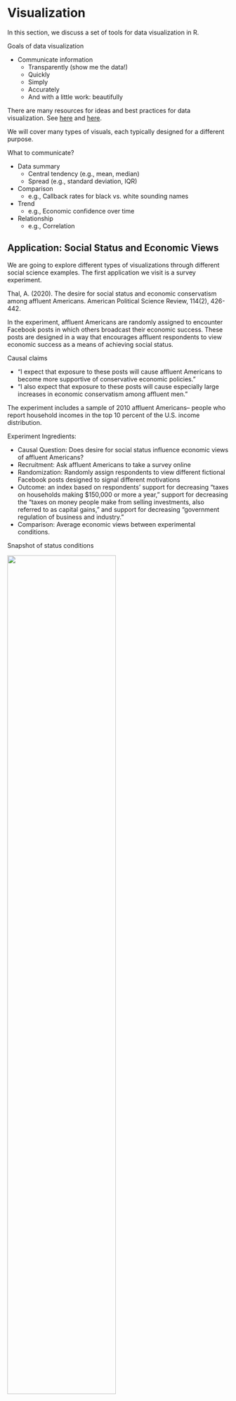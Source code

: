 # Visualization {#visualization}

In this section, we discuss a set of tools for data visualization in R.

Goals of data visualization

-   Communicate information
    -   Transparently (show me the data!)
    -   Quickly
    -   Simply
    -   Accurately
    -   And with a little work: beautifully

There are many resources for ideas and best practices for data visualization. See [here](https://www.tableau.com/learn/articles/best-data-visualization-blogs) and [here](https://serialmentor.com/dataviz/index.html).

We will cover many types of visuals, each typically designed for a different purpose.

What to communicate?

-   Data summary
    -   Central tendency (e.g., mean, median)
    -   Spread (e.g., standard deviation, IQR)
-   Comparison
    -   e.g., Callback rates for black vs. white sounding names
-   Trend
    -   e.g., Economic confidence over time
-   Relationship
    -   e.g., Correlation

## Application: Social Status and Economic Views

We are going to explore different types of visualizations through different social science examples. The first application we visit is a survey experiment.

Thal, A. (2020). The desire for social status and economic conservatism among affluent Americans. American Political Science Review, 114(2), 426-442.

In the experiment, affluent Americans are randomly assigned to encounter Facebook posts in which others broadcast their economic success. These posts are designed in a way that encourages affluent respondents to view economic success as a means of achieving social status.

Causal claims

-   "I expect that exposure to these posts will cause affluent Americans to become more supportive of conservative economic policies."
-   "I also expect that exposure to these posts will cause especially large increases in economic conservatism among affluent men."

The experiment includes a sample of 2010 affluent Americans-- people who report household incomes in the top 10 percent of the U.S. income distribution.

Experiment Ingredients:

-   Causal Question: Does desire for social status influence economic views of affluent Americans?
-   Recruitment: Ask affluent Americans to take a survey online
-   Randomization: Randomly assign respondents to view different fictional Facebook posts designed to signal different motivations
-   Outcome: an index based on respondents' support for decreasing "taxes on households making \$150,000 or more a year," support for decreasing the "taxes on money people make from selling investments, also referred to as capital gains," and support for decreasing "government regulation of business and industry."
-   Comparison: Average economic views between experimental conditions.

Snapshot of status conditions

![](images/status1.png){width="70%"}

Snapshot of Concrete and Placebo comparison conditions

![](images/status2.png){width="70%"}

**Can you put this into the potential outcomes framework?**

## Boxplots

For a video explainer of the code for boxplots and barplots, see below. The video only discusses the code. Use the notes and lecture discussion for additional context. (Via youtube, you can speed up the playback to 1.5 or 2x speed.)

{{< video src="https://www.youtube.com/watch?v=QmQr4lfrmUc" >}}

Let's load the data! Here, note that the data file is in a .RData format instead of .csv. This means that instead of using `read.csv`, we should use a function to load the data that is suitable for the .RData format. This will be `load`. That function works the following way:

```r
load("data/status.RData")
```

```r
load("status.RData")
```

After running the above code, an object will show up in your R environment.

```r
head(status)
```

The data include the following variables

-   `condition`: Placebo, Concrete, Self-Esteem, Social Approval, Conspicuous Consumption
-   `gender`: 1= male; 0= otherwise
-   `econcon`: Economic views. Numeric variable from 0 to 1, with higher values reflecting more conservative views

### Data Summary: Boxplot

Characterize the distributions of continuous numeric variables at once

-   Features: box, whiskers, outliers
-   We will supply the function with a column in our data, and the boxplot displays the distribution of that variable.

![](images/agebox.png){width="80%"}

*Figure from Will Lowe*

Here is an example of the `boxplot` using our `econcon` variable.

-   We have added a title and y-axis label to the plot through the `main` and `ylab` arguments. Play around with changing the words in those arguments.

```r
boxplot(status$econcon,
        main="Economic Views in the Survey Sample",
        ylab="Economic Views")
```

After you execute the plot code, a preview of the plot should appear in the bottom-right window of RStudio.

Boxplots are also useful for data summary across multiple distribution: `boxplot(y ~ x, data = d)`

```r
boxplot(econcon ~ condition, data=status,
        main="Economic Views by Experimental Condition",
        ylab="Economic Views",
        names = c("Placebo", "Concrete", "Conspicuous", 
                  "Self-Esteem", "Social"),
        xlab = "Experimental Condition",
        col = c("red3", rep("dodgerblue", 4)))
```

The additional arguments are just aesthetics. Play around with different settings.

-   For example, can you change the code to make the first two boxes red? Colors are supplied as a vector using the `col =` argument.
    -   To explore colors in R, run this function `colors()` in your R console.

How should we interpret these results? Does status or social approval motivation, specifically, influence economic views? What about other potential motivations?

## Barplots

Comparing frequencies (raw N), proportions, and/or means across categories

```r
valuesbar <- c(20, 30, 40, 10)

namesbar <- c("Livingston Dining \n Commons",
              "Neilson \n Dining Hall",
              "Busch \n Dining Hall",
              "Brower \n Commons")

barplot(valuesbar,
        names=namesbar,
        cex.names = .6,
        main="Hypothetical Evaluation of RU Dining",
        ylab="Percent Prefer Dining Option",
        cex.lab = .7, 
        col="red3")
```

We will use the `barplot()` function.

-   In contrast to the boxplot, the barplot function takes a vector of values that will serve as the top of the bars in the plot-- it does not summarize a variable from within the function
    -   E.g., we could supply it a set of means to plot, not a raw variable
-   Many of the other arguments are aesthetics similar to those when working with boxplot.
-   This means that barplots are pretty easy to create in R. We can supply it a short vector of any values (e.g., `valuesbar <- c(20, 30, 40, 10)`), and we could also supply it a vector of any names to label those values.

```r
## Example
valuesbar <- c(20, 30, 40, 10)

namesbar <- c("Livingston Dining \n Commons",
              "Neilson \n Dining Hall",
              "Busch \n Dining Hall",
              "Brower \n Commons")

barplot(valuesbar,
        names=namesbar,
        cex.names = .6,
        main="Hypothetical Evaluation of RU Dining",
        ylab="Percent Prefer Dining Option",
        cex.lab = .7, 
        col="red3")
```

```         
-   For real applications, this means we could supply a barplot with the output of a `tapply()` function, a `table()` summarizing a single variable, or a set of `mean()` values we have combined into a vector using `c()`.
```

For example, in experiments, we may use barplots to compare the mean from the treatment group(s) $\bar{Y}(1)$ to the control $\bar{Y}(0)$ on some outcome. Let's do it!

-   First, we need the means. Let's find the conditional means of economic views.

```r
condmeans <- tapply(status$econcon, status$condition, mean)
condmeans # save as object to supply to the barplot function
```

The first input is the vector of means/proportions/frequency you want to plot.

```r
barplot(condmeans,
        ylim =  c(0,1), # y-axis dimensions
        names = c("Placebo", "Concrete", "Conspicuous", 
                  "Self-Esteem", "Social"),
        col = "black", # color of bars
        main = "Mean Economic Views by Condition", # plot title
        cex.main = .8, # size of plot title
        cex.names = .8, # size of name labels
        ylab = "Mean Views", # yaxis label
        cex.lab = .8,# size of yaxis label
        las = 1) # controls angle of axis labels
```

The remaining arguments alter the look of the plot to make it more informative.

-   How could we improve this plot to make the interpretation easier?

### Saving Plots

You can save an image of your plot as a `png()` to your working directory. Place `png()` just before your plot with a name in quotations, and then specify the dimensions. Place `dev.off()` at the bottom.

```r
png("mybarplot.png", width = 7, height = 4, res=300, units="in")
barplot(condmeans,
        ylim =  c(0,1), # y-axis dimensions
        names = c("Placebo", "Concrete", "Conspicuous", 
                  "Self-Esteem", "Social"),
        col = "black", # color of bars
        main = "Mean Economic Views by Condition", # plot title
        cex.main = .8, # size of plot title
        cex.names = .8, # size of name labels
        ylab = "Mean Views", # yaxis label
        cex.lab = .8,# size of yaxis label
        las = 1) # controls angle of axis labels
dev.off()
```

Alternatively, you can save it as an image, by going to the plot window in your RStudio environment, and clicking on Export -\> Save as Image. Here, you can save it in any file format you would like, as well as change the dimensions.

![](images/saveplot.png)

### Creating New Variables

The author theorizes that social approval, self-esteem, and conspicuous consumption are all elements of "status motivation." We could analyze the results by collapsing them into a single category called "status motivation" and compare it to the other experimental groups.

-   Create a new variable `conditionnew`
-   Code the variable into new categories based on the values in the original `condition` variable
-   Check the class of the new variable and convert if necessary
-   Verify new variable by exploring values

```r
status$conditionnew <- NA # create new variable
## Code new variable
status$conditionnew[status$condition == "Placebo"] <- "Placebo"
status$conditionnew[status$condition == "Concrete"] <- "Concrete"
status$conditionnew[status$condition == "Conspicuous Consumption" |
                     status$condition == "Self-Esteem" |  
                      status$condition == "Social Approval"] <- "Status"

# class(status$conditionnew) check the class
status$conditionnew <- as.factor(status$conditionnew) # convert
```

Recall, an alternative way to create the new variable is through an `ifelse` statement.

-   Can be read: If this relational statement is `TRUE`, I assign you A, otherwise I assign you B
-   This often works best when we change factor variables to character

```r
status$conditionnew2 <- as.character(status$condition)
status$conditionnew2 <- ifelse(status$condition == "Conspicuous Consumption" |
                     status$condition == "Self-Esteem" |  
                      status$condition == "Social Approval", 
                     "Status", status$conditionnew2)
status$conditionnew2 <- as.factor(status$conditionnew2)
table(status$conditionnew2)
```

Note: Barplots don't have to display means. We could also display frequencies. For example, let's make a plot of the number of people in each condition using our new variable.

```r
freqobs <- table(status$conditionnew)


barplot(freqobs,
        ylim = c(0, 1200),
        col = "black", # color of bars
        main = "Number of People per Condition", # plot title
        cex.main = .8, # size of plot title
        cex.names = .8, # size of name labels
        ylab = "N of Observations", # yaxis label
        cex.lab = .8,# size of yaxis label
        las = 1) # controls angle of axis labels
```


## Application: Changing Minds on Gay Marriage

We now turn to a study that asks the question

-   Research Question Can we effectively persuade people to change their minds?
    -   *Contact Hypothesis*: outgroup hostility diminishes through extended positive contact

The authors conduct two randomized control trials in Los Angeles

-   *Target population*: voters in Los Angeles
-   *Recruitment*: select people from a registered voter list
-   *Randomized treatment conditions*:
    -   Canvassers have a conversation about same-sex marriage vs.
    -   Recycling scripts (placebo)
    -   Control group: no canvassing
-   *Outcome measures*:
    -   Feeling towards gay couples (survey responses over multiple waves)
-   *Comparison*
    -   Compare average change in feelings between treatment conditions

Let's load the data. Data available through QSS. See QSS Chapter 2 for additional discussion.

-   `study`: Which study is the data from (`1` = Study1, `2` = Study2)
-   `treatment`: Five possible treatment assignment options
-   `therm1`: Survey thermometer rating of feeling towards gay couples in waves 1 (0--100) (asked before people were canvassed)
-   `therm2`: Survey thermometer rating of feeling towards gay couples in waves 2 (0--100) (asked after people were canvassed)

```r
marriage <- read.csv("data/gayreshaped.csv", stringsAsFactors = T)
```

```r
marriage <- read.csv("gayreshaped.csv", stringsAsFactors = T)
```

```r
## How many rows and columns
dim(marriage)

## How many observations in each treatment group, in each study
table(marriage$treatment, marriage$study)
```

For a video explainer of the code for the barplot, scatter plot and histogram created with this application, see below. The video only discusses the code. Use the notes and lecture discussion for additional context. (Via youtube, you can speed up the playback to 1.5 or 2x speed.)

{{< video src="https://www.youtube.com/watch?v=ukexpAulAAk" >}}

Let's focus on study 1 only.

```r
marriage1 <- subset(marriage, study ==  1)
```

We have to do some work to prepare our outcome and treatment conditions.

In experiments, we compare the mean from the treatment group(s) $\bar{Y}(1)$ to the control $\bar{Y}(0)$ on some outcome

-   Here are outcome is Change in Support for gay couples: Wave 2 - Wave 1 feeling thermometer scores

```r
marriage1$outcome <- marriage1$therm2 - marriage1$therm1
```

### Recall: Creating new variables

Let's create a new variable `treatmentnew` that collapses the two Recycling and Same-Sex marriage conditions.

```r
marriage1$treatmentnew <- NA
marriage1$treatmentnew[marriage1$treatment == "No Contact"] <- "No Contact"
marriage1$treatmentnew[marriage1$treatment == "Recycling Script by Gay Canvasser" |
                         marriage1$treatment == 
                         "Recycling Script by Straight Canvasser"] <- "Recycling"
marriage1$treatmentnew[marriage1$treatment == "Same-Sex Marriage Script by Gay Canvasser" |
                         marriage1$treatment ==
                         "Same-Sex Marriage Script by Straight Canvasser"] <- "Marriage"
marriage1$treatmentnew <- as.factor(marriage1$treatmentnew)

table(marriage1$treatmentnew)
```

### Recall: Using ifelse to create new variable

An alternative way we could create a variable is to use `ifelse`

Let's try another way using the `ifelse` command.

-   Can be read: If this relational statement is `TRUE`, I assign you A (in this case "No Contact"), otherwise (`ifelse()`)
-   if this alternative relational statement is `TRUE`, I assign you B (in this case "Recycling"), otherwise (`ifelse()`)
-   if this alternative relational statement is `TRUE`, I assign you C (in this case "Marriage"), otherwise
-   If all of those were `FALSE` I assign you D (in this case an `NA`)

```r
marriage1$treatmentnew2 <- ifelse(marriage1$treatment == "No Contact", "No Contact",
                                  ifelse(marriage1$treatment == 
                                           "Recycling Script by Gay Canvasser" |
                                           marriage1$treatment ==  
                                           "Recycling Script by Straight Canvasser",  
                                         "Recycling",
                                    ifelse(marriage1$treatment ==
                                        "Same-Sex Marriage Script by Gay Canvasser" |  
                                            marriage1$treatment ==
                                        "Same-Sex Marriage Script by Straight Canvasser",
                                        "Marriage", 
                                        NA)))
marriage1$treatmentnew2 <- as.factor(marriage1$treatmentnew2)
```

### Calculating the Average Treatment Effect

We now have our outcome and our treatment conditions. In an experiment, we want to look at the difference in means between conditions. Let's calculate the means.

```r
outs <- tapply(marriage1$outcome, marriage1$treatmentnew, mean, na.rm=T)
```

Note: Sometimes data include missing cells. In R, these have an `NA`. To ignore these when calculating a mean, we add `na.rm = T` to the `mean()` or `tapply()` functions.

### Visualize means in a barplot

Let's also add a line at 0 using `abline()`

```r
barplot(outs,
        col="black",
        ylim =  c(-2, 2), # y-axis dimensions
        border = NA, # removes bar borders
        main = "Change in FT W2-W1 by Type of Treatment", # plot title
        cex.main = .8, # size of plot title
        ylab = "Mean Change in FT W2-W1", # yaxis label
        cex.lab = .8,# size of yaxis label
        las = 1) # controls angle of axis labels
abline(h=0, lty=2, col = "red", lwd=2) # adds horizontal line at 0 with dashes 

```

How should we interpret these results?

-   In the Marriage condition, it looks like on average, views toward gay couples became warmer (the bar is positive) after the conversations with canvassers about same-sex marriage.
-   In contrast, the views of people in the Recycling or No Contact conditions did not change much and if anything, became slightly colder.
-   Comparing between these bars, then, it seems like there is an "average treatment effect" given that the change in the Marriage condition was different from the Recycling an No Contact control groups.

## Scatterplots

It turns out that study was completely fabricated, and the article was eventually [retracted](https://www.newyorker.com/science/maria-konnikova/how-a-gay-marriage-study-went-wrong).

How did people know? Well a team of researchers became suspicious based on exploratory analyses they conducted with the data. Let's do a few of these to learn about scatterplots and histograms.

Scatter plots show the relationship between two numeric variables.

A common way to describe and quantify a relationship is through correlation.

-   Correlation: When $x$ changes, $y$ also changes by a fixed proportion
    -   Asks: If you are a certain degree above the mean of $x$, are you similarly that much above the mean of $y$?
    -   Positive correlation: data cloud slopes up;
    -   Negative correlation: data cloud slopes down;
    -   High positive or negative correlation: data cluster tightly around a sloped line
    -   Not affected by changes of scale: cm vs. inch, etc.

Range of Correlation is between $-1$ and $1$

-   Look at the graphs below for examples of high and low positive and negative correlations.

![From *R for Dummies*](images/corrdummies.png){width="60%"}


The `plot()` function in R works using x and y coordinates.

-   We have to tell R precisely at which x- and y- coordinates to place points (e.g., place a point at `x=20` and `y=40`)
-   In practice, we will generally supply R with a vector of x-coordindates and a vector of corresponding y-coordinates.

To illustrate a scatterplot, we will examine the relationship between the Wave 1 and Wave 2 feeling thermometer scores in the field experiment, for just the control "No Contact" condition.

```r
## Subset data to look at control only
controlonly <- subset(marriage1, treatment == "No Contact")
```

In the `plot()`, we supply the x and y vectors.

-   `xlim` and `ylim` specify the range of the x and y axis.
-   `pch` is the point type. You can play around with that number to view different plot types

```r
plot(x=controlonly$therm1, y=controlonly$therm2, 
     main = "Relationship between W1 and  W2",
     xlab = "Wave 1", xlim = c(0, 100),
     ylab = "Wave 2", ylim = c(0, 100),
     pch = 20)
```

The correlation looks extremely high! It is positively sloped and tightly clustered.

In fact, if we use R's function to quantify a correlation between two variables, we will see it is a correlation above .99, very close to the maximum value.

-   By default, R calculate the "pearson" correlation coefficient, a number that will be between -1 and 1. It represents the strength of the linear association between two variables.

```r
## use = "pairwise" means to use all observations where neither variable has missing NA data
cor(marriage1$therm1, marriage1$therm2, use = "pairwise")
```

This high correlation was unusual for this type of data.

-   Feeling thermometers suffer from low reliability. How a person answers the question at one point in time (perhaps 83) in Wave 1 often differs from the numbers they say when asked again at a future point in time in Wave 2. A person's responses often aren't that stable.
-   Because there was such a high correlation, it suggested that the data might not have been generated by real human responses

## Histograms

The researchers later discovered the Wave 1 data was suspiciously correlated with an existing survey: 2012 CCAP.

-   They believe the researcher likely used CCAP for Wave 1 - used survey responses from real humans that took a real survey -- but not the humans that the researcher claimed to interview in the experiment.
-   Then the researcher generated the Wave 2 data by adding random noise to the Wave 1 data
-   Part of why they believe this has to do with a histogram plot they generated to compare Waves 1 and 2

A histogram is a useful plot for summarizing the distribution of a single variable.

-   It shows the frequency of observations (e.g., the number of survey respondents) who give an answer within a particular interval of numeric values

Because a histogram is a single variable summary, we just supply R with the numeric variable we want to summarize.

-   The new argument here `breaks` tells R how many of the individual rectangles we want. You can play around with that number to see how the plot changes.

```r
hist(x=controlonly$therm1, breaks=50,
     main = "W1 Histogram", ylim = c(0,1000))
hist(x=controlonly$therm2,breaks=50,
     main = "W2 Histogram", ylim = c(0,1000))  
```

The researchers noticed that the heaping patterns were different between Wave 1 and Wave 2.

-   When real humans answer these types of feeling thermometer questions, we often see heaping (tall spikes) at values of 0, 50, and 100. Humans tend to gravitate toward those nice round numbers to anchor their responses. In addition, often researchers might recode people with missing responses (people who skip a question), as having a score of 50, increasing the number at that point.
    -   Wave 1 has a lot of this heaping-- look at the higher bars around 0, 50, and 100, suggesting a lot of survey respondents gave those answers.
    -   However, Wave 2 has less heaping, particularly at 50. This suggested to the researchers that the Wave 2 data were likely generated by a computer and not real humans

### Happy research ending

While the original article was retracted

-   Researchers who found irregularities received funding to conduct similar studies with real data this time
-   Multiple publications suggest the canvassing approach was effective:
    -   Broockman and Kalla. 2016. "Durably reducing transphobia: A field experiment on door-to-door canvassing" Science 352 no. 6282.
    -   Broockman and Kalla. 2020. "Reducing exclusionary attitudes through interpersonal conversation: evidence from three field experiments." American Political Science Review
    -   Kalla and Broockman. 2021. "Which narrative strategies durably reduce prejudice? Evidence from field and survey experiments supporting the efficacy of perspective-getting." American Journal of Political Science. Forthcoming.




## Common R plotting functions and arguments

Here is a refresher of several of the functions and arguments we have come across.

Create a plot

-   `plot()`: for scatterplots and trend plots
-   `barplot()`: for barplot comparisons across categories
-   `boxplot()`: boxplot for summaries of numeric variables
-   `hist()`: for histogram summaries of a single numeric variable

Aesthetic arguments within a plot

-   `main =`: Specifies the main title of the plot. Supply text (e.g., `main = "my title"`)
-   `ylab =`: Specifies the title of the y-axis. Supply text (e.g., `ylab = "Mean of variable"`)
-   `xlab =`: Specifies the title of the x-axis. Supply text (e.g., `xlab = "X variable name"`)
-   `ylim =`: Specifies the range of the y-axis. Supply vector of two numbers (e.g., `ylim = c(0, 100)`)
-   `xlim =`: Specifies the range of the x-axis. Supply vector of two numbers (e.g., `xlim = c(0, 100)`)
-   `bty="n"`: Removes the border box around the plot
-   `cex`, `cex.main`, `cex.names`, `cex.lab`, `cex.axis`: Changes the size of different elements of a plot. Default is 1, so a value of .8 would be smaller than default, and 1.2 would be bigger than normal.
-   `type =`: Specifies the type of plot (e.g., `type="l"` is a line plot, `type="b"` is a plot with points and lines connecting them)
-   `lwd=`: Specifies the width of a line on a plot. Default is 1. E.g., `lwd=3` makes a line much thicker
-   `pch=`: Specifies the point type. E.g., `pch=15`
-   `lty=`: Specifies the line type. E.g., `lty=2` is a dashed line
-   `col=`: Specifies the color of the central element of the plot. Can take a single color or vector of colors. Use `colors()` in the console to see all R colors.
-   `names`: Specifies a set of labels in a barplot

Ways to annotate a plot (generally added below the initial plotting function)

-   `abline()`: Adds a line to the plot at a particular point on the x- or y- intercept, either horizontal, vertical, or of a particular slope
    -   Example: Adding a horizontal line at a particular at a y value of 2 `abline(h=2)`
    -   Example: Adding a vertical line at a particular at a x value of 2 `abline(v=2)`
-   `lines(x=, y=)`: Adds a line connecting pairs of x- and y-coordinates. We used this to add the South line to the social mobility plot.
-   `axis()`: Used to replace the default x- or y- axis that R will create with a customized axis
    -   To create an original y-axis, use `axis(2, vectorofvalues, labels)` and specify `yaxt="n"` inside the plotting function to remove the original y-axis.
    -   To create an original x-axis, use `axis(1, vectorofvalues, labels)` and specify `xaxt="n"` inside the plotting function to remove the original x-axis.
-   `legend()`: Adds a legend to a plot. Can specify the location as the first argument (e.g., `"bottomleft"` or `"topright"`)
-   `text()`: Adds text to a plot at specific x- and y- locations. (E.g., `text(x=3, y=4, "Here is a point"`). The x and y arguments can be single numbers or a vector of numbers. x and y need to be the same length.
-   `points()`: Adds points to a plot at specific x- and y- locations. Inputs are much like `plot`

## A note on `ggplot`

R has a number of open-source packages that people can use to expand the set of capabilities for visualization and analysis. These can be installed through RStudio. We will look at one of these packages: `ggplot2`.

***Using ggplot will be extra-credit at this point in the course. We may return to it later in the semester as part of the main curriculum. Reviewing this section of the notes is optional.***

The "gg" in ggplot2 stands for the "Grammar of Graphics." This program provides another framework for creating figures in R. According to Hadley Wickham, "ggplot2 provides beautiful, hassle-free plots that take care of fiddly details like drawing legends."

Practically speaking, `ggplot()` is another tool to plot the same types of figures we have been making in class. Some people prefer `ggplot2` because they find the logic of building figures more intuitive using this framework and/or more aesthetically pleasing. However, both `ggplot()` and the plots we have been making in class can accomplish the same ultimate goals of data visualization-- to communicate information transparently, quickly, accurately, simply, and beautifully. Which types of plots you may prefer is up to your own taste.

Think of packages like apps on a smartphone.

-   If RStudio is our smartphone, we install a package like you install an app on the phone. You only have to do this once, though occasionally you may want or need to update the installation to a new version.

```r
## Run this line in your R console
install.packages("ggplot2")
```

-   On a smartphone, every time you want to use an app after you have installed it, you have to open the app. Similarly, every time we want to open a package in RStudio, we have to open it by using the `library()` command

```r
## Add and run this line in your R script, above the code where you will use functions from the package
library(ggplot2)
```

The main plotting function in `ggplot2` is the `ggplot()` function. It will give you access to barplots, boxplots, scatterplots, histograms, etc.

-   The syntax within this package is a little different from the base R plotting functions. We will investigate below. For now, here is an example of using `ggplot` to create a boxplot using the experiment on social status from earlier in this section.

```r
ggplot(data=status, mapping = aes(x=condition, y=econcon)) +
  geom_boxplot()
```

The three primary components of a ggplot() are a dataframe (`data =`), a set of mapping aesthetics (`aes()`), and `geoms` (e.g., geom boxplot, geom bar, geom point, geom line, etc.).

-   The function `ggplot()` first takes a dataframe that includes the values you would like to plot (e.g., `data = status`).
-   The aesthetics then include the variable names that you want to plot on the x and y axis (e.g., `aes(x=condition, y=econcon)`)
    -   Additional mapping aesthetics can be specified. For example, a third variable (or a repeat of a previous variable) can also be specified (e.g., `fill =`, `colour =`, `shape =`), which acts as a grouping variable. If this is specified, `ggplot()` will create a corresponding legend for the plot and will color/make different shapes for different groups within this third variable (See the boxplot below for an example of grouping by condition).
-   After closing out the first `ggplot()` parentheses, you then annotate the plot by adding (`+`) a geometric layer. This is essentially where you specify the type of plot (though it is possible to have multiple geometric layers).
-   Just like with the other plotting functions in R, you can also specify a number of other arguments to make your plot more informative and aesthetically pleasing. Here, you do this by adding (`+`) additional arguments. See examples below (e.g., `ggtitle`, `xlab`, `ylab` for titles, `ylim` for y-axis limits, etc.)
-   Likewise, just like with the other plotting functions, you can save your plots as a pdf or png. To do so here, you include the line `ggsave()` just below your plot.

There are many more possibilities for plotting with `ggplot()`, but these should get you started. For additional resources on all that is gg, I recommend the [R Graphics Cookbook](https://%20r-graphics.org/).

Here is a second version of the boxplot with more aesthetics specified.

-   We will color in the boxes based on the collapsed condition variable.

```r
ggplot(data=status, mapping = aes(x=condition, y=econcon, fill=conditionnew)) +
  ## Specifies plot type. E.g., also have geom_point(), geom_bar()
  geom_boxplot()+
  ## Note many arguments are similar to other R functions but the syntax is a little different
  ggtitle("Economic Views by Experimental Condition")+
  ylab("Economic Views")+
  xlab("Experimental Condition")+
  ylim(0,1)+
  ## Changes the overall theme (i.e., color scheme, borders, etc.)
  theme_bw()+
  theme(legend.position="bottom")
ggsave("myboxplot.pdf", width=7, height=5)

```
